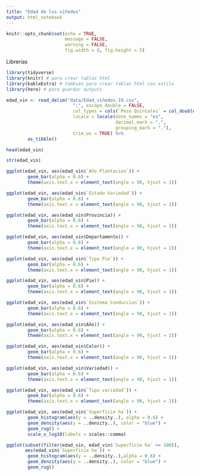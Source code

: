 ---
title: "Edad de los viñedos"
output: html_notebook
---

```{r setup, include=FALSE}
knitr::opts_chunk$set(echo = TRUE, 
                      message = FALSE, 
                      warning = FALSE,
                      fig.width = 8, fig.height = 5)
```

Librerías
```{r}
library(tidyverse)
library(knitr) # para crear tablas html
library(kableExtra) # también para crear tablas html con estilo
library(here) # para guardar outputs
```


```{r}
edad_vin <- read_delim("data/Edad_viñedos-19.csv",
                         ";", escape_double = FALSE, 
                         col_types = cols(`Peso Quintales` = col_double()),
                         locale = locale(date_names = "es",
                                         decimal_mark = ",",
                                         grouping_mark = "."), 
                         trim_ws = TRUE) %>% 
        as_tibble()
```

```{r}
head(edad_vin)
```

```{r}
str(edad_vin)
```

```{r}
ggplot(edad_vin, aes(edad_vin$`Año Plantacion`)) +
        geom_bar(alpha = 0.6) +
        theme(axis.text.x = element_text(angle = 90, hjust = 1))
```

```{r}
ggplot(edad_vin, aes(edad_vin$`Estado Variedad`)) +
        geom_bar(alpha = 0.6) +
        theme(axis.text.x = element_text(angle = 90, hjust = 1))
```


```{r}
ggplot(edad_vin, aes(edad_vin$Provincia)) +
        geom_bar(alpha = 0.6) +
        theme(axis.text.x = element_text(angle = 90, hjust = 1))
```

```{r}
ggplot(edad_vin, aes(edad_vin$Departamento)) +
        geom_bar(alpha = 0.6) +
        theme(axis.text.x = element_text(angle = 90, hjust = 1))
```

```{r}
ggplot(edad_vin, aes(edad_vin$`Tipo Pie`)) +
        geom_bar(alpha = 0.6) +
        theme(axis.text.x = element_text(angle = 90, hjust = 1))
```

```{r}
ggplot(edad_vin, aes(edad_vin$Pie)) +
        geom_bar(alpha = 0.6) +
        theme(axis.text.x = element_text(angle = 90, hjust = 1))
```

```{r}
ggplot(edad_vin, aes(edad_vin$`Sistema Conduccion`)) +
        geom_bar(alpha = 0.6) +
        theme(axis.text.x = element_text(angle = 90, hjust = 1))
```

```{r}
ggplot(edad_vin, aes(edad_vin$Año)) +
        geom_bar(alpha = 0.6) +
        theme(axis.text.x = element_text(angle = 90, hjust = 1))
```

```{r}
ggplot(edad_vin, aes(edad_vin$Color)) +
        geom_bar(alpha = 0.6) +
        theme(axis.text.x = element_text(angle = 90, hjust = 1))
```

```{r}
ggplot(edad_vin, aes(edad_vin$Variedad)) +
        geom_bar(alpha = 0.6) +
        theme(axis.text.x = element_text(angle = 90, hjust = 1))
```

```{r}
ggplot(edad_vin, aes(edad_vin$`Tipo variedad`)) +
        geom_bar(alpha = 0.6) +
        theme(axis.text.x = element_text(angle = 90, hjust = 1))
```

```{r}
ggplot(edad_vin, aes(edad_vin$`Superficie ha`)) +
        geom_histogram(aes(y = ..density..), alpha = 0.6) +
        geom_density(aes(y = ..density..), color = "blue") +
        geom_rug() +
        scale_x_log10(labels = scales::comma)
```

```{r}
ggplot(subset(filter(edad_vin, edad_vin$`Superficie ha` <= 100)), 
       aes(edad_vin$`Superficie ha`)) +
        geom_histogram(aes(y = ..density..),alpha = 0.6) +
        geom_density(aes(y = ..density..), color = "blue") +
        geom_rug()
```



